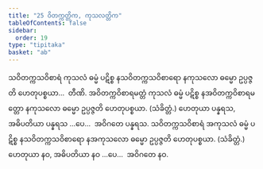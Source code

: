 ```yaml
---
title: "25 ဝိတက္ကတ္တိက, ကုသလတ္တိက"
tableOfContents: false
sidebar:
  order: 19
type: "tipitaka"
basket: "ab"
---
```



<DynamicBreadcrumb />

<Division number="42">

<Paragraph number="116">
သဝိတက္ကသဝိစာရံ ကုသလံ ဓမ္မံ ပဋိစ္စ နသဝိတက္ကသဝိစာရော နကုသလော ဓမ္မော ဥပ္ပဇ္ဇတိ ဟေတုပစ္စယာ…  တီဏိ.
</Paragraph>

<Paragraph number="117">
အဝိတက္ကဝိစာရမတ္တံ ကုသလံ ဓမ္မံ ပဋိစ္စ နအဝိတက္ကဝိစာရမတ္တော နကုသလော ဓမ္မော ဥပ္ပဇ္ဇတိ ဟေတုပစ္စယာ. (သံခိတ္တံ.) ဟေတုယာ ပန္နရသ, အဓိပတိယာ ပန္နရသ …ပေ…  အဝိဂတေ ပန္နရသ.
</Paragraph>

<Paragraph number="118">
သဝိတက္ကသဝိစာရံ အကုသလံ ဓမ္မံ ပဋိစ္စ နသဝိတက္ကသဝိစာရော နအကုသလော ဓမ္မော ဥပ္ပဇ္ဇတိ ဟေတုပစ္စယာ. (သံခိတ္တံ.) ဟေတုယာ နဝ, အဓိပတိယာ နဝ …ပေ…  အဝိဂတေ နဝ.
</Paragraph>
</Division>